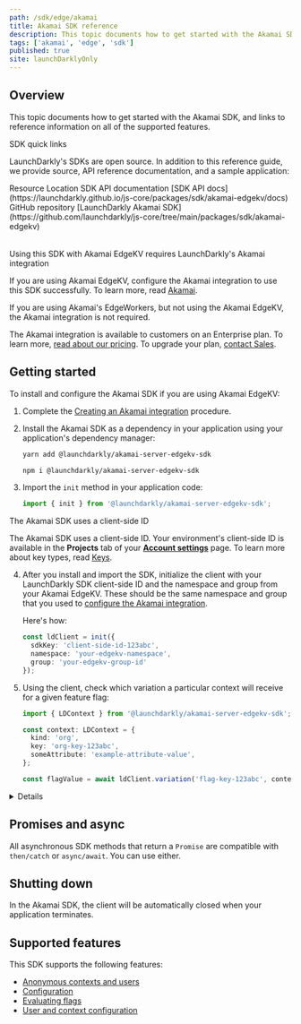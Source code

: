 ```yaml
---
path: /sdk/edge/akamai
title: Akamai SDK reference
description: This topic documents how to get started with the Akamai SDK, and links to reference information on all of the supported features.
tags: ['akamai', 'edge', 'sdk']
published: true
site: launchDarklyOnly
---
```


## Overview

This topic documents how to get started with the Akamai SDK, and links to reference information on all of the supported features.

<Callout intent="primary">
<CalloutTitle>SDK quick links</CalloutTitle>
<CalloutDescription>

LaunchDarkly's SDKs are open source. In addition to this reference guide, we provide source, API reference documentation, and a sample application:

<Table>
  <TableHeader>
    <TableHeadCell>Resource</TableHeadCell>
    <TableHeadCell>Location</TableHeadCell>
  </TableHeader>
  <TableBody>
    <TableRow>
      <TableCell>SDK API documentation</TableCell>
      <TableCell>
        [SDK API docs](https://launchdarkly.github.io/js-core/packages/sdk/akamai-edgekv/docs)
      </TableCell>
    </TableRow>
    <TableRow>
      <TableCell>GitHub repository</TableCell>
      <TableCell>
        [LaunchDarkly Akamai SDK](https://github.com/launchdarkly/js-core/tree/main/packages/sdk/akamai-edgekv)
      </TableCell>
    </TableRow>
  </TableBody>
</Table>

</CalloutDescription>
</Callout>

<Callout intent="info">
  <CalloutTitle>Using this SDK with Akamai EdgeKV requires LaunchDarkly's Akamai integration</CalloutTitle>
  <CalloutDescription>

If you are using Akamai EdgeKV, configure the Akamai integration to use this SDK successfully. To learn more, read [Akamai](/integrations/akamai).

If you are using Akamai's EdgeWorkers, but not using the Akamai EdgeKV, the Akamai integration is not required.

The Akamai integration is available to customers on an Enterprise plan. To learn more, [read about our pricing](https://launchdarkly.com/pricing/). To upgrade your plan, [contact Sales](https://launchdarkly.com/contact-sales/).

  </CalloutDescription>
</Callout>

## Getting started

To install and configure the Akamai SDK if you are using Akamai EdgeKV:

1. Complete the [Creating an Akamai integration](/integrations/akamai#creating-an-akamai-integration) procedure.

2. Install the Akamai SDK as a dependency in your application using your application's dependency manager:

    <CodeSample>
    <CSTab label="yarn">

    ```bash
    yarn add @launchdarkly/akamai-server-edgekv-sdk
    ```

    </CSTab>
    <CSTab label="npm">

    ```bash
    npm i @launchdarkly/akamai-server-edgekv-sdk
    ```

    </CSTab>
    </CodeSample>

3. Import the `init` method in your application code:

    <CodeSample>
    <CSTab label="TypeScript">

    ```ts
    import { init } from '@launchdarkly/akamai-server-edgekv-sdk';
    ```

    </CSTab>
    </CodeSample>

<Callout intent="info">
<CalloutTitle>The Akamai SDK uses a client-side ID</CalloutTitle>
<CalloutDescription>

The Akamai SDK uses a client-side ID. Your environment's client-side ID is available in the **Projects** tab of your [**Account settings**](https://app.launchdarkly.com/settings#/projects) page. To learn more about key types, read [Keys](/sdk/concepts/client-side-server-side#keys).

</CalloutDescription>
</Callout>

4. After you install and import the SDK, initialize the client with your LaunchDarkly SDK client-side ID and the namespace and group from your Akamai EdgeKV. These should be the same namespace and group that you used to [configure the Akamai integration](/integrations/akamai).

    Here's how:

    <CodeSample>
    <CSTab label="TypeScript">

    ```ts
    const ldClient = init({
      sdkKey: 'client-side-id-123abc',
      namespace: 'your-edgekv-namespace',
      group: 'your-edgekv-group-id'
    });
    ```

    </CSTab>
    </CodeSample>

5. Using the client, check which variation a particular context will receive for a given feature flag:

    <CodeSample>
    <CSTab label="TypeScript">

    ```ts
    import { LDContext } from '@launchdarkly/akamai-server-edgekv-sdk';

    const context: LDContext = {
      kind: 'org',
      key: 'org-key-123abc',
      someAttribute: 'example-attribute-value',
    };

    const flagValue = await ldClient.variation('flag-key-123abc', context, false);
    ```

    </CSTab>
    </CodeSample>

<Details summary="Expand for instructions if you are using Akamai EdgeWorkers with a non-EdgeKV store">

Most customers use the Akamai EdgeKV and the Akamai integration. If you are using Akamai's EdgeWorkers, but not using the Akamai EdgeKV store, you can use the LaunchDarkly Akamai SDK to access your own feature store instead. However, the package and method names are slightly different. Additionally, you are responsible for putting flag data into your EdgeWorker. LaunchDarkly does not provide an integration for this.

To install and configure the Akamai SDK if you are using Akamai EdgeWorkers with a non-EdgeKV store:

1. Install the Akamai SDK as a dependency in your application using your application's dependency manager:

    <CodeSample>
    <CSTab label="yarn">

    ```bash
    yarn add @launchdarkly/akamai-server-base-sdk
    ```

    </CSTab>
    <CSTab label="npm">

    ```bash
    npm i @launchdarkly/akamai-server-base-sdk
    ```

    </CSTab>
    </CodeSample>

2. Import the `init` method in your application code:

    <CodeSample>
    <CSTab label="TypeScript">

    ```ts
    import { init } from '@launchdarkly/akamai-server-base-sdk';
    ```

    </CSTab>
    </CodeSample>

3. Create a new class that implements `EdgeProvider`. It should take a key, formatted as `LD-Env-{your LaunchDarkly client-side ID for this environment}`. It should return a promise to return flag data. To learn more about how to retrieve and store flag data, read [Creating a flag data file](/sdk/features/flags-from-files#creating-a-flag-data-file). To learn more, read [`EdgeProvider`](https://launchdarkly.github.io/js-core/packages/sdk/akamai-base/docs/interfaces/EdgeProvider.html).

    Here's an example:

    <CodeSample>
    <CSTab label="TypeScript">

    ```ts
    import { EdgeProvider } from '@launchdarkly/akamai-server-base-sdk';

    class FeatureStore implements EdgeProvider {
      // rootKey is formatted as LD-Env-{LaunchDarkly client-side ID}
      async get(rootKey: string): Promise<string> {
        // You should provide an implementation to retrieve your flags from
        // LaunchDarkly's https://sdk.launchdarkly.com/sdk/latest-all endpoint.
        // Read https://docs.launchdarkly.com/sdk/features/flags-from-files for more information.
        return flagData;
      }
    }
    ```

    </CSTab>
    </CodeSample>

4. After you install and import the SDK, initialize the client with your LaunchDarkly SDK client-side ID and an instance of the class you created in the previous step.

    Here's how:

    <CodeSample>
    <CSTab label="TypeScript">

    ```ts
    const ldClient = init({
      sdkKey: 'client-side-id-123abc',
      featureStoreProvider: new FeatureStore(),
    });
    ```

    </CSTab>
    </CodeSample>

5. Using the client, check which variation a particular context will receive for a given feature flag:

    <CodeSample>
    <CSTab label="TypeScript">

    ```ts
    import { LDContext } from '@launchdarkly/akamai-server-base-sdk';

    const context: LDContext = {
      kind: 'org',
      key: 'org-key-123abc',
      someAttribute: 'example-attribute-value',
    };

    const flagValue = await ldClient.variation('flag-key-123abc', context, false);
    ```

    </CSTab>
    </CodeSample>

</Details>

## Promises and async

All asynchronous SDK methods that return a `Promise` are compatible with `then/catch` or `async/await`. You can use either.

## Shutting down

In the Akamai SDK, the client will be automatically closed when your application terminates.

## Supported features

This SDK supports the following features:

- [Anonymous contexts and users](/sdk/features/anonymous#akamai)
- [Configuration](/sdk/features/config#akamai)
- [Evaluating flags](/sdk/features/evaluating#akamai)
- [User and context configuration](/sdk/features/user-context-config#akamai)
